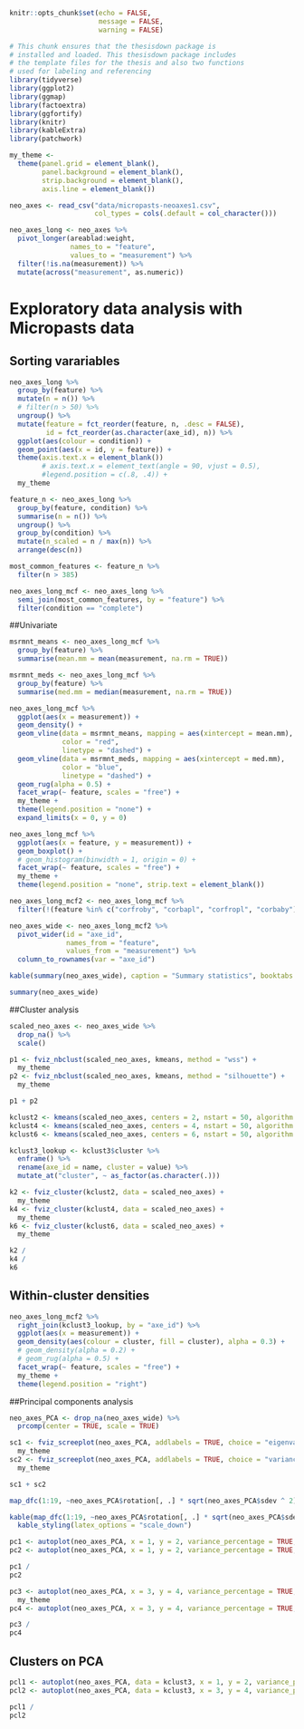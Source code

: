 ```r
knitr::opts_chunk$set(echo = FALSE,
                      message = FALSE,
                      warning = FALSE)
```


```r
# This chunk ensures that the thesisdown package is
# installed and loaded. This thesisdown package includes
# the template files for the thesis and also two functions
# used for labeling and referencing
library(tidyverse)
library(ggplot2)
library(ggmap)
library(factoextra)
library(ggfortify)
library(knitr)
library(kableExtra)
library(patchwork)
```


```r
my_theme <-
  theme(panel.grid = element_blank(),
        panel.background = element_blank(),
        strip.background = element_blank(),
        axis.line = element_blank())
```


```r
neo_axes <- read_csv("data/micropasts-neoaxes1.csv", 
                     col_types = cols(.default = col_character()))

neo_axes_long <- neo_axes %>%
  pivot_longer(areablad:weight, 
               names_to = "feature",
               values_to = "measurement") %>%
  filter(!is.na(measurement)) %>%
  mutate(across("measurement", as.numeric))
```

# Exploratory data analysis with Micropasts data

## Sorting varariables

```r
neo_axes_long %>%
  group_by(feature) %>%
  mutate(n = n()) %>%
  # filter(n > 50) %>%
  ungroup() %>%
  mutate(feature = fct_reorder(feature, n, .desc = FALSE),
         id = fct_reorder(as.character(axe_id), n)) %>%
  ggplot(aes(colour = condition)) +
  geom_point(aes(x = id, y = feature)) +
  theme(axis.text.x = element_blank())
        # axis.text.x = element_text(angle = 90, vjust = 0.5),
        #legend.position = c(.8, .4)) +
  my_theme
```



```r
feature_n <- neo_axes_long %>%
  group_by(feature, condition) %>%
  summarise(n = n()) %>%
  ungroup() %>%
  group_by(condition) %>%
  mutate(n_scaled = n / max(n)) %>%
  arrange(desc(n))

most_common_features <- feature_n %>%
  filter(n > 385)

neo_axes_long_mcf <- neo_axes_long %>%
  semi_join(most_common_features, by = "feature") %>%
  filter(condition == "complete")
```

\clearpage

<!-- clearpage ends the page, and also dumps out all floats.
  Floats are things like tables and figures. -->

##Univariate

```r
msrmnt_means <- neo_axes_long_mcf %>%
  group_by(feature) %>%
  summarise(mean.mm = mean(measurement, na.rm = TRUE))

msrmnt_meds <- neo_axes_long_mcf %>%
  group_by(feature) %>%
  summarise(med.mm = median(measurement, na.rm = TRUE))

neo_axes_long_mcf %>%
  ggplot(aes(x = measurement)) +
  geom_density() +
  geom_vline(data = msrmnt_means, mapping = aes(xintercept = mean.mm),
             color = "red",
             linetype = "dashed") +
  geom_vline(data = msrmnt_meds, mapping = aes(xintercept = med.mm),
             color = "blue",
             linetype = "dashed") +
  geom_rug(alpha = 0.5) +
  facet_wrap(~ feature, scales = "free") +
  my_theme +
  theme(legend.position = "none") +
  expand_limits(x = 0, y = 0)
```


```r
neo_axes_long_mcf %>%
  ggplot(aes(x = feature, y = measurement)) +
  geom_boxplot() + 
  # geom_histogram(binwidth = 1, origin = 0) +
  facet_wrap(~ feature, scales = "free") +
  my_theme +
  theme(legend.position = "none", strip.text = element_blank())
```

```r
neo_axes_long_mcf2 <- neo_axes_long_mcf %>% 
  filter(!(feature %in% c("corfroby", "corbapl", "corfropl", "corbaby")))

neo_axes_wide <- neo_axes_long_mcf2 %>%
  pivot_wider(id = "axe_id", 
              names_from = "feature",
              values_from = "measurement") %>%
  column_to_rownames(var = "axe_id")

kable(summary(neo_axes_wide), caption = "Summary statistics", booktabs = TRUE)

summary(neo_axes_wide)
```


\clearpage 

##Cluster analysis

```r
scaled_neo_axes <- neo_axes_wide %>%
  drop_na() %>%
  scale()

p1 <- fviz_nbclust(scaled_neo_axes, kmeans, method = "wss") +
  my_theme
p2 <- fviz_nbclust(scaled_neo_axes, kmeans, method = "silhouette") +
  my_theme

p1 + p2
```


```r
kclust2 <- kmeans(scaled_neo_axes, centers = 2, nstart = 50, algorithm = "Hartigan-Wong")
kclust4 <- kmeans(scaled_neo_axes, centers = 4, nstart = 50, algorithm = "Hartigan-Wong")
kclust6 <- kmeans(scaled_neo_axes, centers = 6, nstart = 50, algorithm = "Hartigan-Wong")

kclust3_lookup <- kclust3$cluster %>%
  enframe() %>%
  rename(axe_id = name, cluster = value) %>%
  mutate_at("cluster", ~ as_factor(as.character(.)))

k2 <- fviz_cluster(kclust2, data = scaled_neo_axes) +
  my_theme
k4 <- fviz_cluster(kclust4, data = scaled_neo_axes) +
  my_theme
k6 <- fviz_cluster(kclust6, data = scaled_neo_axes) +
  my_theme

k2 /
k4 /
k6
```

## Within-cluster densities

```r
neo_axes_long_mcf2 %>%
  right_join(kclust3_lookup, by = "axe_id") %>%
  ggplot(aes(x = measurement)) +
  geom_density(aes(colour = cluster, fill = cluster), alpha = 0.3) +
  # geom_density(alpha = 0.2) +
  # geom_rug(alpha = 0.5) +
  facet_wrap(~ feature, scales = "free") +
  my_theme +
  theme(legend.position = "right")
```

\clearpage

##Principal components analysis

```r

neo_axes_PCA <- drop_na(neo_axes_wide) %>%
  prcomp(center = TRUE, scale = TRUE)

sc1 <- fviz_screeplot(neo_axes_PCA, addlabels = TRUE, choice = "eigenvalue") +
  my_theme
sc2 <- fviz_screeplot(neo_axes_PCA, addlabels = TRUE, choice = "variance") +
  my_theme

sc1 + sc2

```


```r

map_dfc(1:19, ~neo_axes_PCA$rotation[, .] * sqrt(neo_axes_PCA$sdev ^ 2)[.])

kable(map_dfc(1:19, ~neo_axes_PCA$rotation[, .] * sqrt(neo_axes_PCA$sdev ^ 2)[.]), caption = "Variable loadings", booktabs = TRUE) %>%
  kable_styling(latex_options = "scale_down")
```



```r

pc1 <- autoplot(neo_axes_PCA, x = 1, y = 2, variance_percentage = TRUE, label = TRUE, label.repel = TRUE, label.size = 1) + my_theme
pc2 <- autoplot(neo_axes_PCA, x = 1, y = 2, variance_percentage = TRUE, colour = 'grey', loadings.label = TRUE, loadings.colour = 'blue', loadings.label.colour = 'blue', loadings.label.repel = TRUE) + my_theme

pc1 /
pc2

```



```r

pc3 <- autoplot(neo_axes_PCA, x = 3, y = 4, variance_percentage = TRUE, label = TRUE, label.repel = TRUE, label.size = 2) +
  my_theme
pc4 <- autoplot(neo_axes_PCA, x = 3, y = 4, variance_percentage = TRUE, colour = 'grey', loadings.label = TRUE, loadings.colour = 'blue', loadings.label.colour = 'blue', loadings.label.repel = TRUE) + my_theme

pc3 /
pc4

```

## Clusters on PCA

```r
pcl1 <- autoplot(neo_axes_PCA, data = kclust3, x = 1, y = 2, variance_percentage = TRUE, colour = 'cluster') + my_theme
pcl2 <- autoplot(neo_axes_PCA, data = kclust3, x = 3, y = 4, variance_percentage = TRUE, colour = 'cluster') + my_theme

pcl1 /
pcl2
```

